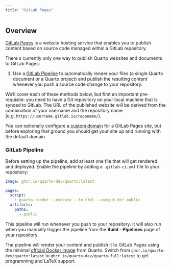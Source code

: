 ```yaml
---
title: "GitLab Pages"
---
```


## Overview

[GitLab Pages](https://pages.github.com/) is a website hosting service that enables you to publish content based on source code managed within a GitLab repository.

There s currently only one way to publish Quarto websites and documents to GitLab Pages:

1.  Use a [GitLab Pipeline] to automatically render your files (a single Quarto document or a Quarto project) and publish the resulting content whenever you push a source code change to your repository.

We'll cover each of these methods below, but first an important pre-requisite: you need to have a Git repository on your local machine that is synced to GitLab. The URL of the published website will be derived from the combination of your username and the repository name (e.g. `https://username.gitlab.io/reponame/`).

You can optionally configure a [custom domain](https://docs.gitlab.com/ee/user/project/pages/custom_domains_ssl_tls_certification/) for a GitLab Pages site, but before exploring that ground you should get your site up and running with the default domain.

### GitLab Pipeline

Before setting up the pipeline, add at least one file that will get rendered and deployed. Enable the pipeline by adding a `.gitlab-ci.yml` file to your repository:

``` .yaml
image: ghcr.io/quarto-dev/quarto:latest

pages:
  script:
    - quarto render --execute --to html --output-dir public
  artifacts:
    paths:
      - public
```

This pipeline will run whenever you push to your repository. It will also run when you manually trigger the pipeline from the **Build - Pipelines** page of your repository.

The pipeline will render your content and publish it to GitLab Pages using the minimal [official Docker image](https://github.com/orgs/quarto-dev/packages) from Quarto. Switch from `ghcr.io/quarto-dev/quarto:latest` to `ghcr.io/quarto-dev/quarto-full:latest` to get programming and LaTeX support.
